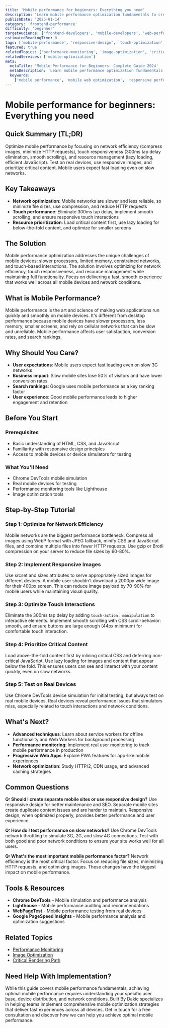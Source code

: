 ```yaml
---
title: 'Mobile performance for beginners: Everything you need'
description: 'Learn mobile performance optimization fundamentals to create fast, responsive mobile web experiences that work well on all devices and network conditions.'
publishDate: '2025-01-14'
category: 'frontend-performance'
difficulty: 'beginner'
targetAudience: ['frontend-developers', 'mobile-developers', 'web-performance-beginners']
estimatedReadingTime: 8
tags: ['mobile-performance', 'responsive-design', 'touch-optimization', 'network-optimization']
featured: true
relatedTopics: ['performance-monitoring', 'image-optimization', 'critical-rendering-path']
relatedServices: ['mobile-optimization']
meta:
  metaTitle: 'Mobile Performance for Beginners: Complete Guide 2024'
  metaDescription: 'Learn mobile performance optimization fundamentals. Create fast, responsive mobile web experiences with practical techniques for all devices and networks.'
  keywords:
    ['mobile performance', 'mobile web optimization', 'responsive performance', 'touch optimization', 'mobile speed']
---
```


# Mobile performance for beginners: Everything you need

## Quick Summary (TL;DR)

Optimize mobile performance by focusing on network efficiency (compress images, minimize HTTP requests), touch responsiveness (300ms tap delay elimination, smooth scrolling), and resource management (lazy loading, efficient JavaScript). Test on real devices, use responsive images, and prioritize critical content. Mobile users expect fast loading even on slow networks.

## Key Takeaways

- **Network optimization**: Mobile networks are slower and less reliable, so minimize file sizes, use compression, and reduce HTTP requests
- **Touch performance**: Eliminate 300ms tap delay, implement smooth scrolling, and ensure responsive touch interactions
- **Resource prioritization**: Load critical content first, use lazy loading for below-the-fold content, and optimize for smaller screens

## The Solution

Mobile performance optimization addresses the unique challenges of mobile devices: slower processors, limited memory, constrained networks, and touch-based interactions. The solution involves optimizing for network efficiency, touch responsiveness, and resource management while maintaining full functionality. Focus on delivering a fast, smooth experience that works well across all mobile devices and network conditions.

## What is Mobile Performance?

Mobile performance is the art and science of making web applications run quickly and smoothly on mobile devices. It's different from desktop performance because mobile devices have slower processors, less memory, smaller screens, and rely on cellular networks that can be slow and unreliable. Mobile performance affects user satisfaction, conversion rates, and search rankings.

## Why Should You Care?

- **User expectations**: Mobile users expect fast loading even on slow 3G networks
- **Business impact**: Slow mobile sites lose 50% of visitors and have lower conversion rates
- **Search rankings**: Google uses mobile performance as a key ranking factor
- **User experience**: Good mobile performance leads to higher engagement and retention

## Before You Start

### Prerequisites

- Basic understanding of HTML, CSS, and JavaScript
- Familiarity with responsive design principles
- Access to mobile devices or device simulators for testing

### What You'll Need

- Chrome DevTools mobile simulation
- Real mobile devices for testing
- Performance monitoring tools like Lighthouse
- Image optimization tools

## Step-by-Step Tutorial

### Step 1: Optimize for Network Efficiency

Mobile networks are the biggest performance bottleneck. Compress all images using WebP format with JPEG fallback, minify CSS and JavaScript files, and combine multiple files into fewer HTTP requests. Use gzip or Brotli compression on your server to reduce file sizes by 60-80%.

### Step 2: Implement Responsive Images

Use srcset and sizes attributes to serve appropriately sized images for different devices. A mobile user shouldn't download a 2000px wide image for their 400px screen. This can reduce image payload by 70-90% for mobile users while maintaining visual quality.

### Step 3: Optimize Touch Interactions

Eliminate the 300ms tap delay by adding `touch-action: manipulation` to interactive elements. Implement smooth scrolling with CSS scroll-behavior: smooth, and ensure buttons are large enough (44px minimum) for comfortable touch interaction.

### Step 4: Prioritize Critical Content

Load above-the-fold content first by inlining critical CSS and deferring non-critical JavaScript. Use lazy loading for images and content that appear below the fold. This ensures users can see and interact with your content quickly, even on slow networks.

### Step 5: Test on Real Devices

Use Chrome DevTools device simulation for initial testing, but always test on real mobile devices. Real devices reveal performance issues that simulators miss, especially related to touch interactions and network conditions.

## What's Next?

- **Advanced techniques**: Learn about service workers for offline functionality and Web Workers for background processing
- **Performance monitoring**: Implement real user monitoring to track mobile performance in production
- **Progressive Web Apps**: Explore PWA features for app-like mobile experiences
- **Network optimization**: Study HTTP/2, CDN usage, and advanced caching strategies

## Common Questions

**Q: Should I create separate mobile sites or use responsive design?**
Use responsive design for better maintenance and SEO. Separate mobile sites create duplicate content issues and are harder to maintain. Responsive design, when optimized properly, provides better performance and user experience.

**Q: How do I test performance on slow networks?**
Use Chrome DevTools network throttling to simulate 3G, 2G, and slow 4G connections. Test with both good and poor network conditions to ensure your site works well for all users.

**Q: What's the most important mobile performance factor?**
Network efficiency is the most critical factor. Focus on reducing file sizes, minimizing HTTP requests, and optimizing images. These changes have the biggest impact on mobile performance.

## Tools & Resources

- **Chrome DevTools** - Mobile simulation and performance analysis
- **Lighthouse** - Mobile performance auditing and recommendations
- **WebPageTest** - Mobile performance testing from real devices
- **Google PageSpeed Insights** - Mobile performance analysis and optimization suggestions

## Related Topics

- [Performance Monitoring]({{/topics/performance-monitoring}})
- [Image Optimization]({{/topics/image-optimization}})
- [Critical Rendering Path]({{/topics/critical-rendering-path}})

## Need Help With Implementation?

While this guide covers mobile performance fundamentals, achieving optimal mobile performance requires understanding your specific user base, device distribution, and network conditions. Built By Dakic specializes in helping teams implement comprehensive mobile optimization strategies that deliver fast experiences across all devices. Get in touch for a free consultation and discover how we can help you achieve optimal mobile performance.
